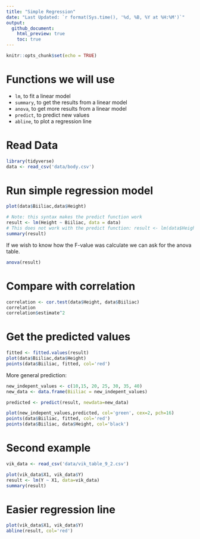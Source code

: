 ```yaml
---
title: "Simple Regression"
date: "Last Updated: `r format(Sys.time(), '%d, %B, %Y at %H:%M')`"
output:
  github_document:
    html_preview: true
    toc: true
---
```


```r
knitr::opts_chunk$set(echo = TRUE)
```

# Functions we will use

+ `lm`, to fit a linear model
+ `summary`, to get the results from a linear model
+ `anova`, to get more results from a linear model
+ `predict`, to predict new values
+ `abline`, to plot a regression line


# Read Data

```r
library(tidyverse)
data <- read_csv('data/body.csv')
```

# Run simple regression model

```r
plot(data$Biiliac,data$Height)
```


```r
# Note: this syntax makes the predict function work
result <- lm(Height ~ Biiliac, data = data)
# This does not work with the predict function: result <- lm(data$Height ~ data$Biiliac)
summary(result)
```

If we wish to know how the F-value was calculate we can ask for the anova table.

```r
anova(result)
```
# Compare with correlation

```r
correlation <- cor.test(data$Height, data$Biiliac)
correlation
correlation$estimate^2
```

# Get the predicted values

```r
fitted <- fitted.values(result)
plot(data$Biiliac,data$Height)
points(data$Biiliac, fitted, col='red')
```

More general prediction:

```r

new_indepent_values <- c(10,15, 20, 25, 30, 35, 40)
new_data <- data.frame(Biiliac = new_indepent_values)

predicted <- predict(result, newdata=new_data)

plot(new_indepent_values,predicted, col='green', cex=2, pch=16)
points(data$Biiliac, fitted, col='red')
points(data$Biiliac, data$Height, col='black')

```
# Second example

```r
vik_data <- read_csv('data/vik_table_9_2.csv')
```
```r
plot(vik_data$X1, vik_data$Y)
result <- lm(Y ~ X1, data=vik_data)
summary(result)
```
# Easier regression line

```r
plot(vik_data$X1, vik_data$Y)
abline(result, col='red')
```


